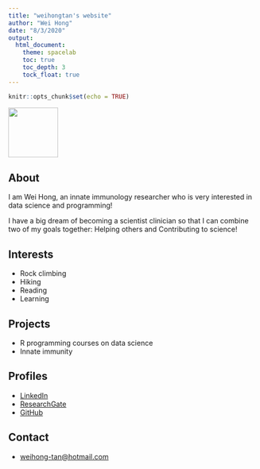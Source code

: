```yaml
---
title: "weihongtan's website"
author: "Wei Hong"
date: "8/3/2020"
output: 
  html_document:
    theme: spacelab
    toc: true
    toc_depth: 3
    tock_float: true
---
```


```r
knitr::opts_chunk$set(echo = TRUE)
```

![](img/weihong.jpg){width=100px}

## About

I am Wei Hong, an innate immunology researcher who is very interested in data science and programming!

I have a big dream of becoming a scientist clinician so that I can combine two of my goals together: Helping others and Contributing to science!

## Interests

* Rock climbing
* Hiking
* Reading
* Learning

## Projects

* R programming courses on data science
* Innate immunity

## Profiles 

* [LinkedIn](https://www.linkedin.com/in/wei-hong-tan-707511ba/)
* [ResearchGate](https://www.researchgate.net/profile/Wei_Hong_Tan4)
* [GitHub](http://github.com/weihongtan)

## Contact

* [weihong-tan@hotmail.com](mailto:weihong-tan@hotmail.com)
